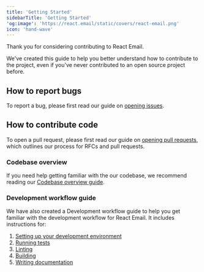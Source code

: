 ```yaml
---
title: 'Getting Started'
sidebarTitle: 'Getting Started'
'og:image': 'https://react.email/static/covers/react-email.png'
icon: 'hand-wave'
---
```


Thank you for considering contributing to React Email.

We've created this guide to help you better understand how to contribute to the project, even if you've never contributed to an open source project before.

## How to report bugs

To report a bug, please first read our guide on [opening issues](/contributing/opening-issues).

## How to contribute code

To open a pull request, please first read our guide on [opening pull requests](/contributing/opening-pull-requests), which outlines our process for RFCs and pull requests.

### Codebase overview
If you need help getting familiar with the our codebase, we recommend reading our [Codebase overview guide](/contributing/codebase-overview).

### Development workflow guide
We have also created a Development workflow guide to help you get familiar with the development workflow for React Email. It includes instructions for:
1. [Setting up your development environment](/contributing/development-workflow/1-setup)
2. [Running tests](/contributing/development-workflow/2-running-tests)
3. [Linting](/contributing/development-workflow/3-linting)
4. [Building](/contributing/development-workflow/4-building)
5. [Writing documentation](/contributing/development-workflow/5-writing-docs)

##





